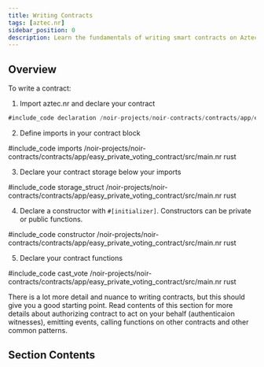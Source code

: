 ```yaml
---
title: Writing Contracts
tags: [aztec.nr]
sidebar_position: 0
description: Learn the fundamentals of writing smart contracts on Aztec using aztec.nr, including contract structure, storage, constructors, and function declarations.
---
```



## Overview

To write a contract:

1. Import aztec.nr and declare your contract

```rust
#include_code declaration /noir-projects/noir-contracts/contracts/app/easy_private_voting_contract/src/main.nr raw
```

2. Define imports in your contract block

#include_code imports /noir-projects/noir-contracts/contracts/app/easy_private_voting_contract/src/main.nr rust

3. Declare your contract storage below your imports

#include_code storage_struct /noir-projects/noir-contracts/contracts/app/easy_private_voting_contract/src/main.nr rust

4. Declare a constructor with `#[initializer]`. Constructors can be private or public functions.

#include_code constructor /noir-projects/noir-contracts/contracts/app/easy_private_voting_contract/src/main.nr rust

5. Declare your contract functions

#include_code cast_vote /noir-projects/noir-contracts/contracts/app/easy_private_voting_contract/src/main.nr rust

There is a lot more detail and nuance to writing contracts, but this should give you a good starting point.
Read contents of this section for more details about authorizing contract to act on your behalf (authenticaion witnesses),
emitting events, calling functions on other contracts and other common patterns.

## Section Contents

<DocCardList />
